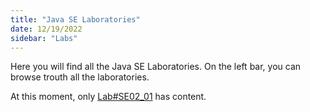 ```yaml
---
title: "Java SE Laboratories"
date: 12/19/2022
sidebar: "Labs"
---
```


Here you will find all the Java SE Laboratories. On the left bar, you can browse trouth all the laboratories.

At this moment, only [Lab#SE02_01](https://vcalvache.github.io/mywebsite/laboratories/java_labs/labse02_1.html) has content.

